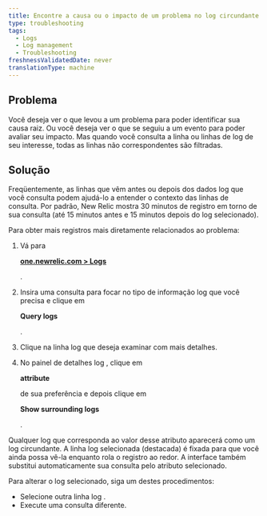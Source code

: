 ```yaml
---
title: Encontre a causa ou o impacto de um problema no log circundante
type: troubleshooting
tags:
  - Logs
  - Log management
  - Troubleshooting
freshnessValidatedDate: never
translationType: machine
---
```


## Problema

Você deseja ver o que levou a um problema para poder identificar sua causa raiz. Ou você deseja ver o que se seguiu a um evento para poder avaliar seu impacto. Mas quando você consulta a linha ou linhas de log de seu interesse, todas as linhas não correspondentes são filtradas.

## Solução

Freqüentemente, as linhas que vêm antes ou depois dos dados log que você consulta podem ajudá-lo a entender o contexto das linhas de consulta. Por padrão, New Relic mostra 30 minutos de registro em torno de sua consulta (até 15 minutos antes e 15 minutos depois do log selecionado).

Para obter mais registros mais diretamente relacionados ao problema:

1. Vá para

   <DoNotTranslate>**[one.newrelic.com > Logs](https://one.newrelic.com)**</DoNotTranslate>

   .

2. Insira uma consulta para focar no tipo de informação log que você precisa e clique em

   <DoNotTranslate>**Query logs**</DoNotTranslate>

   .

3. Clique na linha log que deseja examinar com mais detalhes.

4. No painel de detalhes log , clique em

   <DoNotTranslate>**attribute**</DoNotTranslate>

   de sua preferência e depois clique em

   <DoNotTranslate>**Show surrounding logs**</DoNotTranslate>

   .

Qualquer log que corresponda ao valor desse atributo aparecerá como um log circundante. A linha log selecionada (destacada) é fixada para que você ainda possa vê-la enquanto rola o registro ao redor. A interface também substitui automaticamente sua consulta pelo atributo selecionado.

Para alterar o log selecionado, siga um destes procedimentos:

* Selecione outra linha log .
* Execute uma consulta diferente.